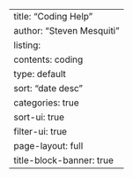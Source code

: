 ---
title: "Coding Help"
author: "Steven Mesquiti"
listing:
  contents: coding
  type: default
  sort: "date desc"
  categories: true
  sort-ui: true
  filter-ui: true
page-layout: full
title-block-banner: true
---